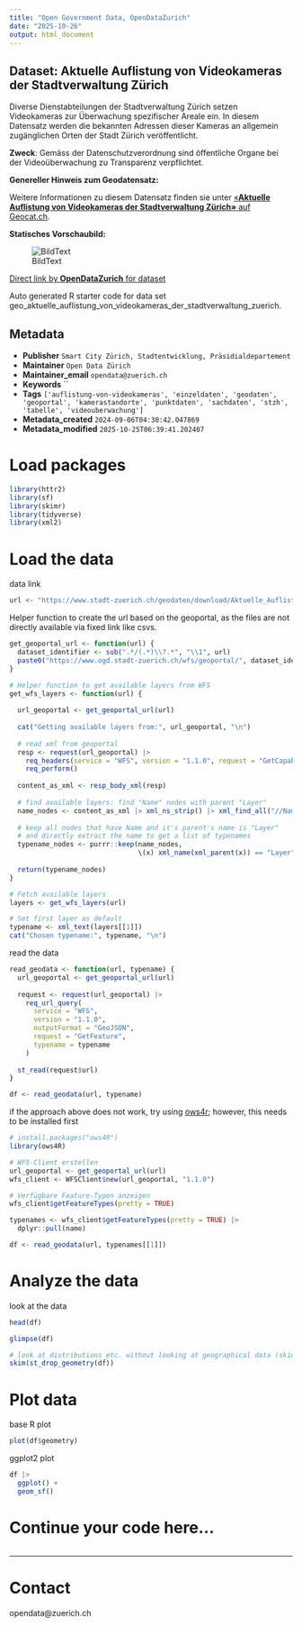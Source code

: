 ```yaml
---
title: "Open Government Data, OpenDataZurich"
date: "2025-10-26"
output: html_document
---
```


## Dataset: Aktuelle Auflistung von Videokameras der Stadtverwaltung Zürich

Diverse Dienstabteilungen der Stadtverwaltung Zürich setzen Videokameras zur Überwachung spezifischer Areale ein. In diesem Datensatz werden die bekannten Adressen dieser Kameras an allgemein zugänglichen Orten der Stadt Zürich veröffentlicht.

**Zweck**: Gemäss der Datenschutzverordnung sind öffentliche Organe bei der Videoüberwachung zu Transparenz verpflichtet.

**Genereller Hinweis zum Geodatensatz:**


Weitere Informationen zu diesem Datensatz finden sie unter [«**Aktuelle Auflistung von Videokameras der Stadtverwaltung Zürich»** auf Geocat.ch](https://www.geocat.ch/geonetwork/srv/ger/catalog.search#/metadata/7a3af345-17f2-458c-b3eb-aab7fbf1421a).				
			   

**Statisches Vorschaubild:**

![BildText](https://www.gis.stadt-zuerich.ch/zueriplan_docs/geocat/7a3af345-17f2-458c-b3eb-aab7fbf1421a.png)



[Direct link by **OpenDataZurich** for dataset](https://data.stadt-zuerich.ch/dataset/geo_aktuelle_auflistung_von_videokameras_der_stadtverwaltung_zuerich)

Auto generated R starter code for data set geo_aktuelle_auflistung_von_videokameras_der_stadtverwaltung_zuerich.

## Metadata

- **Publisher** `Smart City Zürich, Stadtentwicklung, Präsidialdepartement`
- **Maintainer** `Open Data Zürich`
- **Maintainer_email** `opendata@zuerich.ch`
- **Keywords** ``
- **Tags** `['auflistung-von-videokameras', 'einzeldaten', 'geodaten', 'geoportal', 'kamerastandorte', 'punktdaten', 'sachdaten', 'stzh', 'tabelle', 'videouberwachung']`
- **Metadata_created** `2024-09-06T04:30:42.047869`
- **Metadata_modified** `2025-10-25T06:39:41.202407`


# Load packages

```r
library(httr2)
library(sf)
library(skimr)
library(tidyverse)
library(xml2)
```

# Load the data

data link
```r
url <- "https://www.stadt-zuerich.ch/geodaten/download/Aktuelle_Auflistung_von_Videokameras_der_Stadtverwaltung_Zuerich?format=geojson_link"
```


Helper function to create the url based on the geoportal, as the files are not directly available via fixed link like csvs.
```r
get_geoportal_url <- function(url) {
  dataset_identifier <- sub(".*/(.*)\\?.*", "\\1", url)
  paste0("https://www.ogd.stadt-zuerich.ch/wfs/geoportal/", dataset_identifier)
}
```

```r
# Helper function to get available layers from WFS
get_wfs_layers <- function(url) {
  
  url_geoportal <- get_geoportal_url(url)
  
  cat("Getting available layers from:", url_geoportal, "\n")
  
  # read xml from geoportal
  resp <- request(url_geoportal) |> 
    req_headers(service = "WFS", version = "1.1.0", request = "GetCapabilities") |> 
    req_perform()
  
  content_as_xml <- resp_body_xml(resp)
  
  # find available layers: find "Name" nodes with parent "Layer"
  name_nodes <- content_as_xml |> xml_ns_strip() |> xml_find_all("//Name")
  
  # keep all nodes that have Name and it's parent's name is "Layer"
  # and directly extract the name to get a list of typenames
  typename_nodes <- purrr::keep(name_nodes,
                                \(x) xml_name(xml_parent(x)) == "Layer")
  
  return(typename_nodes)
}

# Fetch available layers
layers <- get_wfs_layers(url)

# Set first layer as default
typename <- xml_text(layers[[1]])
cat("Chosen typename:", typename, "\n")
```

read the data
```r
read_geodata <- function(url, typename) {
  url_geoportal <- get_geoportal_url(url)
  
  request <- request(url_geoportal) |>
    req_url_query(
      service = "WFS",
      version = "1.1.0",
      outputFormat = "GeoJSON",
      request = "GetFeature",
      typename = typename
    )
  
  st_read(request$url)
}

df <- read_geodata(url, typename)
```

if the approach above does not work, try using [ows4r](https://eblondel.github.io/ows4R/); however, this needs to be installed first
```r
# install.packages("ows4R")
library(ows4R)

# WFS-Client erstellen
url_geoportal <- get_geoportal_url(url)
wfs_client <- WFSClient$new(url_geoportal, "1.1.0")

# Verfügbare Feature-Typen anzeigen
wfs_client$getFeatureTypes(pretty = TRUE)

typenames <- wfs_client$getFeatureTypes(pretty = TRUE) |> 
  dplyr::pull(name)

df <- read_geodata(url, typenames[[1]])
```

# Analyze the data

look at the data
```r
head(df)
```

```r
glimpse(df)
```

```r
# look at distributions etc. without looking at geographical data (skim cannot deal with geometries)
skim(st_drop_geometry(df))
```

# Plot data

base R plot
```r
plot(df$geometry)
```

ggplot2 plot
```r
df |>
  ggplot() +
  geom_sf()
```

# Continue your code here...

```r

```

------------------------------------------------------------------------

# Contact

opendata@zuerich.ch

